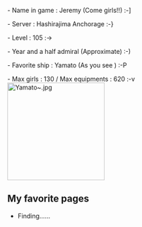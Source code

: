 - Name in game : Jeremy   (Come girls!!)   :-] 

- Server : Hashirajima Anchorage               :-} 

- Level : 105                                                :-> 

- Year and a half admiral (Approximate)      :-) 

- Favorite ship : Yamato (As you see )        :-P  

- Max girls : 130  /  Max equipments : 620     :-v   [[File:Yamato~.jpg|thumb|220px|right]]

==My favorite pages==

* Finding......